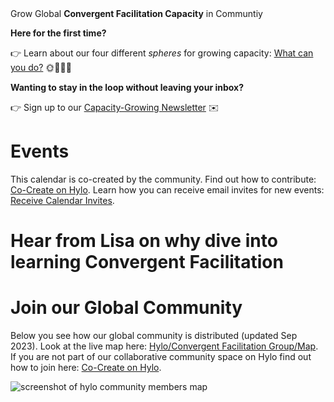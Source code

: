 
<Heading as="h1" className={styles.heroProjectTagline} >
  <span className={styles.heroTitleTextHtml}> 
    Grow Global <b>Convergent Facilitation Capacity</b> in Communtiy
  </span>
</Heading>

<span className={styles.heroTitleTextHtml}><b>Here for the first time? </b></span>  

:point_right: Learn about our four different *spheres* for growing capacity: [What can you do?](/engage/what-can-you-do) 🌞🌱🌿🌳

<span className={styles.heroTitleTextHtml}><b>Wanting to stay in the loop without leaving your inbox?</b></span>  

:point_right: Sign up to our [Capacity-Growing Newsletter](/contact#stay-in-the-loop-with-our-newsletters)  ✉️



# Events

This calendar is co-created by the community. Find out how to contribute: [Co-Create on Hylo](/engage/platforms-and-co-creation/co-create-on-hylo). Learn how you can receive email invites for new events: [Receive Calendar Invites](/engage/platforms-and-co-creation/receive-calendar-invites).

<GcalEvents />



# Hear from Lisa on why dive into learning Convergent Facilitation




<LiteYouTubeEmbed
              id="mDuspgB5Ko0"
              params="autoplay=1&autohide=1&showinfo=0&rel=0"
              title="Convergent Facilitation Coaching Call with Paul Kahawatte"
              poster="maxresdefault"
              webp
            />

# Join our Global Community

Below you see how our global community is distributed (updated Sep 2023). Look at the live map here: [Hylo/Convergent Facilitation Group/Map](https://www.hylo.com/groups/convergent-facilitation/map?sortBy=updated&hide=discussion&hide=request&hide=offer&hide=resource&hide=project&hide=event&hide=group).  If you are not part of our collaborative community space on Hylo find out how to join here: [Co-Create on Hylo](/engage/platforms-and-co-creation/co-create-on-hylo). 

![screenshot of hylo community members map](/img/hylo-community-map.png)
